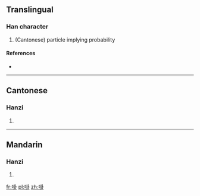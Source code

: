 ==Translingual==

===Han character===
{{Han char|rn=30|rad=口|as=08|sn=11|four=|canj=口土土卜 (RGGY)}}

# (Cantonese) particle implying probability

====References====
* {{Han ref|kx=0196.261|hdz=10636.021|uh=5569|ud=21865}}

----

==Cantonese==

===Hanzi===
{{yue-hanzi|jyut=|y=gwa3}}

# {{defn|lang=yue|sort=口08}}

----

==Mandarin==

===Hanzi===
{{cmn-hanzi|pin=[[guà]] ([[gua4]])|wg=kua<sup>4</sup>}}

# {{defn|lang=cmn|sort=口08}}

[[fr:啩]]
[[pl:啩]]
[[zh:啩]]